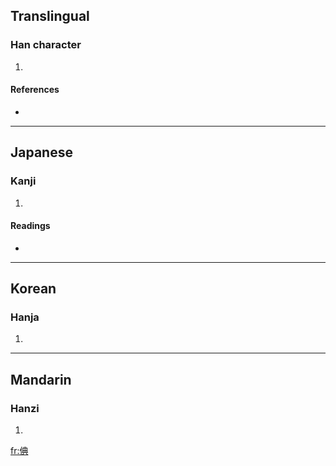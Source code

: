 ==Translingual==

===Han character===
{{Han char|rn=9|rad=人|as=08|sn=10|four=2528<sub>1</sub>|canj=人廿月金 (OTBC)}}

# {{defn|Han}}

====References====
* {{Han ref|kx=0107.210|dkj=00761|dj=0229.010|hdz=10178.020|uh=500E|ud=20494|bh=D0DD|bd=53469}}

----

==Japanese==

===Kanji===
{{ja-kanji|grade=|rs=人08}}

# {{defn|Japanese}}

====Readings====
* {{ja-readings|on=[[てん]] (ten)|kun=[[あつい]] (atsui)}}

----

==Korean==

===Hanja===
{{ko-hanja|hangeul=전|rv=jeon|mr=chŏn}}

# {{defn|Korean}}

----

==Mandarin==

===Hanzi===
{{cmn-hanzi|pin=[[tiān]] ([[tian1]])|wg=t'ien<sup>1</sup>}}

# {{defn|Mandarin}}

[[fr:倎]]